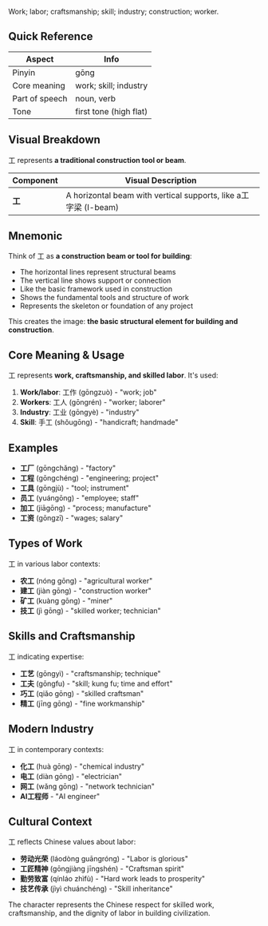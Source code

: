 Work; labor; craftsmanship; skill; industry; construction; worker.

## Quick Reference

| Aspect         | Info                   |
| -------------- | ---------------------- |
| Pinyin         | gōng                   |
| Core meaning   | work; skill; industry  |
| Part of speech | noun, verb             |
| Tone           | first tone (high flat) |

## Visual Breakdown

工 represents **a traditional construction tool or beam**.

| Component | Visual Description                                              |
| --------- | --------------------------------------------------------------- |
| **工**    | A horizontal beam with vertical supports, like a工字梁 (I-beam) |

## Mnemonic

Think of 工 as **a construction beam or tool for building**:

- The horizontal lines represent structural beams
- The vertical line shows support or connection
- Like the basic framework used in construction
- Shows the fundamental tools and structure of work
- Represents the skeleton or foundation of any project

This creates the image: **the basic structural element for building and construction**.

## Core Meaning & Usage

工 represents **work, craftsmanship, and skilled labor**. It's used:

1. **Work/labor**: 工作 (gōngzuò) - "work; job"
2. **Workers**: 工人 (gōngrén) - "worker; laborer"
3. **Industry**: 工业 (gōngyè) - "industry"
4. **Skill**: 手工 (shǒugōng) - "handicraft; handmade"

## Examples

- **工厂** (gōngchǎng) - "factory"
- **工程** (gōngchéng) - "engineering; project"
- **工具** (gōngjù) - "tool; instrument"
- **员工** (yuángōng) - "employee; staff"
- **加工** (jiāgōng) - "process; manufacture"
- **工资** (gōngzī) - "wages; salary"

## Types of Work

工 in various labor contexts:

- **农工** (nóng gōng) - "agricultural worker"
- **建工** (jiàn gōng) - "construction worker"
- **矿工** (kuàng gōng) - "miner"
- **技工** (jì gōng) - "skilled worker; technician"

## Skills and Craftsmanship

工 indicating expertise:

- **工艺** (gōngyì) - "craftsmanship; technique"
- **工夫** (gōngfu) - "skill; kung fu; time and effort"
- **巧工** (qiǎo gōng) - "skilled craftsman"
- **精工** (jīng gōng) - "fine workmanship"

## Modern Industry

工 in contemporary contexts:

- **化工** (huà gōng) - "chemical industry"
- **电工** (diàn gōng) - "electrician"
- **网工** (wǎng gōng) - "network technician"
- **AI工程师** - "AI engineer"

## Cultural Context

工 reflects Chinese values about labor:

- **劳动光荣** (láodòng guāngróng) - "Labor is glorious"
- **工匠精神** (gōngjiàng jīngshén) - "Craftsman spirit"
- **勤劳致富** (qínláo zhìfù) - "Hard work leads to prosperity"
- **技艺传承** (jìyì chuánchéng) - "Skill inheritance"

The character represents the Chinese respect for skilled work, craftsmanship, and the dignity of
labor in building civilization.
